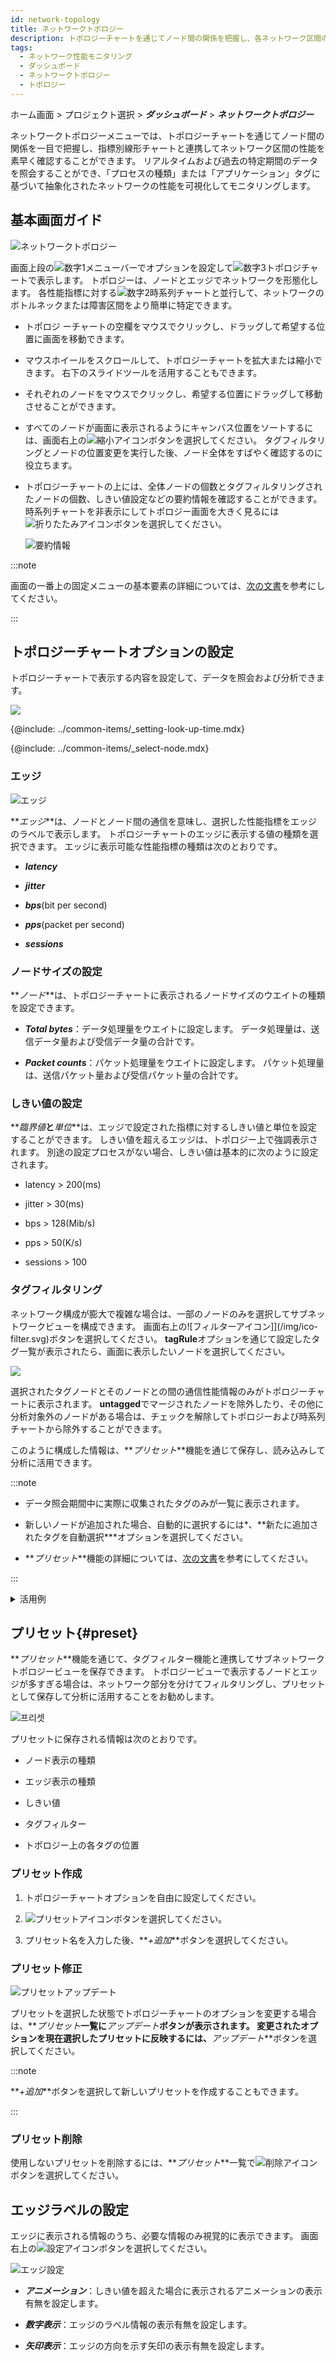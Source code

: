 ```yaml
---
id: network-topology
title: ネットワークトポロジー
description: トポロジーチャートを通じてノード間の関係を把握し、各ネットワーク区間の性能をすばやく確認できます。
tags:
  - ネットワーク性能モニタリング
  - ダッシュボード
  - ネットワークトポロジー
  - トポロジー
---
```


ホーム画面 > プロジェクト選択 > **_ダッシュボード_** > **_ネットワークトポロジー_**

ネットワークトポロジーメニューでは、トポロジーチャートを通じてノード間の関係を一目で把握し、指標別線形チャートと連携してネットワーク区間の性能を素早く確認することができます。 リアルタイムおよび過去の特定期間のデータを照会することができ、「プロセスの種類」または「アプリケーション」タグに基づいて抽象化されたネットワークの性能を可視化してモニタリングします。

## 基本画面ガイド

![ネットワークトポロジー](/img/npm-dashboad-network-topology.png)

画面上段の![数字1](/img/number-01.png)メニューバーでオプションを設定して![数字3](/img/number-03.png)トポロジチャートで表示します。 トポロジーは、ノードとエッジでネットワークを形態化します。 各性能指標に対する![数字2](/img/number-02.png)時系列チャートと並行して、ネットワークのボトルネックまたは障害区間をより簡単に特定できます。

-   トポロジ ーチャートの空欄をマウスでクリックし、ドラッグして希望する位置に画面を移動できます。

-   マウスホイールをスクロールして、トポロジーチャートを拡大または縮小できます。 右下のスライドツールを活用することもできます。

-   それぞれのノードをマウスでクリックし、希望する位置にドラッグして移動させることができます。

-   すべてのノードが画面に表示されるようにキャンバス位置をソートするには、画面右上の![縮小アイコン](/img/ic-fit-content.svg)ボタンを選択してください。 タグフィルタリングとノードの位置変更を実行した後、ノード全体をすばやく確認するのに役立ちます。

-   トポロジーチャートの上には、全体ノードの個数とタグフィルタリングされたノードの個数、しきい値設定などの要約情報を確認することができます。 時系列チャートを非表示にしてトポロジー画面を大きく見るには![折りたたみアイコン](/img/ic-menu-fold.svg)ボタンを選択してください。

    ![要約情報](/img/npm-dashboad-network-topology-status-summary.png)

:::note

画面の一番上の固定メニューの基本要素の詳細については、[次の文書](../main-ui-intro)を参考にしてください。

:::

## トポロジーチャートオプションの設定

トポロジーチャートで表示する内容を設定して、データを照会および分析できます。

![](/img/npm-dashboard-topology-menubar.png)

<!-- 조회 시간 설정하기-->

{@include: ../common-items/_setting-look-up-time.mdx}

<!-- 노드 선택하기-->

{@include: ../common-items/_select-node.mdx}

### エッジ

![エッジ](/img/npm-dashboard-topology-edge.png)

**_エッジ_**は、ノードとノード間の通信を意味し、選択した性能指標をエッジのラベルで表示します。 トポロジーチャートのエッジに表示する値の種類を選択できます。 エッジに表示可能な性能指標の種類は次のとおりです。

-   **_latency_**

-   **_jitter_**

-   **_bps_**(bit per second)

-   **_pps_**(packet per second)

-   **_sessions_**

### ノードサイズの設定

**_ノード_**は、トポロジーチャートに表示されるノードサイズのウエイトの種類を設定できます。

-   **_Total bytes_**：データ処理量をウエイトに設定します。 データ処理量は、送信データ量および受信データ量の合計です。

-   **_Packet counts_**：パケット処理量をウエイトに設定します。 パケット処理量は、送信パケット量および受信パケット量の合計です。

### しきい値の設定

**_臨界値_**と**_単位_**は、エッジで設定された指標に対するしきい値と単位を設定することができます。 しきい値を超えるエッジは、トポロジー上で強調表示されます。 別途の設定プロセスがない場合、しきい値は基本的に次のように設定されます。

-   latency > 200(ms)

-   jitter > 30(ms)

-   bps > 128(Mib/s)

-   pps > 50(K/s)

-   sessions > 100

### タグフィルタリング

ネットワーク構成が膨大で複雑な場合は、一部のノードのみを選択してサブネットワークビューを構成できます。 画面右上の![フィルターアイコン]](/img/ico-filter.svg)ボタンを選択してください。 **tagRule**オプションを通じて設定したタグ一覧が表示されたら、画面に表示したいノードを選択してください。

![](/img/npm-dashboard-topology-tag-filtering.png)

選択されたタグノードとそのノードとの間の通信性能情報のみがトポロジーチャートに表示されます。 **untagged**でマージされたノードを除外したり、その他に分析対象外のノードがある場合は、チェックを解除してトポロジーおよび時系列チャートから除外することができます。

このように構成した情報は、**_プリセット_**機能を通じて保存し、読み込みして分析に活用できます。

:::note

-   データ照会期間中に実際に収集されたタグのみが一覧に表示されます。

-   新しいノードが追加された場合、自動的に選択するには\*、**新たに追加されたタグを自動選択\***オプションを選択してください。

-   **_プリセット_**機能の詳細については、[次の文書](#preset)を参考にしてください。

:::

<details>
<summary>活用例</summary>

**フルノードの一部のみを表示したい場合は、次の手順を実行してください。**

1.  画面右上の![フィルターアイコン]](/img/ico-filter.svg)ボタンを選択してください。

2.  タグリストが表示されたら、**_全体選択_**と**_新たに追加されたタグを自動選択_**を解除してください。

3.  トポロジーチャートに表示したいノードを選択してください。 タグ名を検索またはソート機能(![ソートアイコン](/img/ic-sort-up.svg))を利用すると、ご希望のノードを簡単に見つけることができます。

![活用例1](/img/npm-dashboard-topology-tag-filtering-01.png)

**全体ノードの中で特定ノードを除外するには、次の手順を実行してください。**

1.  画面右上の![フィルターアイコン]](/img/ico-filter.svg)ボタンを選択してください。

2.  タグリストが表示されたら、**_全体選択_**と**_新たに追加されたタグを自動選択_**を選択してください。

3.  検索とソート機能を使用してノードを見つけ、選択を解除してください。

![活用例2](/img/npm-dashboard-topology-tag-filtering-02.png)

:::note

**_全体選択_**オプションを選択し、一部のノードの選択を解除すると**_全体選択_**は自動的に選択解除されます。

:::

</details>

## プリセット{#preset}

**_プリセット_**機能を通じて、タグフィルター機能と連携してサブネットワーク トポロジービューを保存できます。 トポロジービューで表示するノードとエッジが多すぎる場合は、ネットワーク部分を分けてフィルタリングし、プリセットとして保存して分析に活用することをお勧めします。

![프리셋](/img/npm-dashboard-topology-preset.png)

プリセットに保存される情報は次のとおりです。

-   ノード表示の種類

-   エッジ表示の種類

-   しきい値

-   タグフィルター

-   トポロジー上の各タグの位置

### プリセット作成

1.  トポロジーチャートオプションを自由に設定してください。

2.  ![プリセットアイコン](/img/ic-history.svg)ボタンを選択してください。

3.  プリセット名を入力した後、**_+追加_**ボタンを選択してください。

### プリセット修正

![プリセットアップデート](/img/npm-dashboard-topology-preset-update.png)

プリセットを選択した状態でトポロジーチャートのオプションを変更する場合は、**_プリセット_**一覧に**_アップデート_**ボタンが表示されます。 変更されたオプションを現在選択したプリセットに反映するには、**_アップデート_**ボタンを選択してください。

:::note

**_+追加_**ボタンを選択して新しいプリセットを作成することもできます。

:::

### プリセット削除

使用しないプリセットを削除するには、**_プリセット_**一覧で![削除アイコン](/img/ico-trash.svg)ボタンを選択してください。

## エッジラベルの設定

エッジに表示される情報のうち、必要な情報のみ視覚的に表示できます。 画面右上の![設定アイコン](/img/ico-setting.svg)ボタンを選択してください。

![エッジ設定](/img/npm-dashboard-topology-edge-setting.png)

-   **_アニメーション_**：しきい値を超えた場合に表示されるアニメーションの表示有無を設定します。

-   **_数字表示_**：エッジのラベル情報の表示有無を設定します。

-   **_矢印表示_**：エッジの方向を示す矢印の表示有無を設定します。
